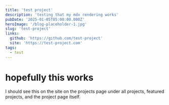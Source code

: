 ```yaml
---
title: 'test project'
description: 'testing that my mdx rendering works'
pubDate: '2025-01-05T05:00:00.000Z'
heroImage: '/blog-placeholder-1.jpg'
slug: 'test-project'
links:
  github: 'https://github.com/test-project'
  site: 'https://test-project.com'
tags:
  - test
---
```


# hopefully this works

I should see this on the site on the projects page under all projects, featured projects, and the project page itself.
